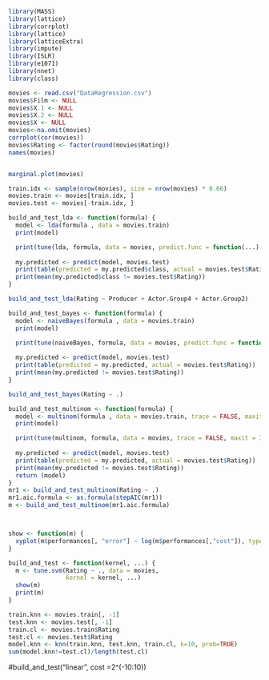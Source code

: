 
```r
library(MASS)
library(lattice)
library(corrplot)
library(lattice)
library(latticeExtra)
library(impute)
library(ISLR)
library(e1071)
library(nnet)
library(class)

movies <- read.csv("DataRegression.csv")
movies$Film <- NULL
movies$X.1 <- NULL
movies$X.2 <- NULL
movies$X <- NULL
movies<-na.omit(movies)
corrplot(cor(movies))
movies$Rating <- factor(round(movies$Rating))
names(movies)


marginal.plot(movies)

train.idx <- sample(nrow(movies), size = nrow(movies) * 0.66)
movies.train <- movies[train.idx, ]
movies.test <- movies[-train.idx, ]

build_and_test_lda <- function(formula) {
  model <- lda(formula , data = movies.train)
  print(model)

  print(tune(lda, formula, data = movies, predict.func = function(...) predict(...)$class, tunecontrol = tune.control(sampling = "cross",cross = 10)))
  
  my.predicted <- predict(model, movies.test)
  print(table(predicted = my.predicted$class, actual = movies.test$Rating))
  print(mean(my.predicted$class != movies.test$Rating))
}

build_and_test_lda(Rating ~ Producer + Actor.Group4 + Actor.Group2)

build_and_test_bayes <- function(formula) {
  model <- naiveBayes(formula , data = movies.train)
  print(model)

  print(tune(naiveBayes, formula, data = movies, predict.func = function(...) predict(...), tunecontrol = tune.control(sampling = "cross",cross = 10)))
  
  my.predicted <- predict(model, movies.test)
  print(table(predicted = my.predicted, actual = movies.test$Rating))
  print(mean(my.predicted != movies.test$Rating))
}

build_and_test_bayes(Rating ~ .)

build_and_test_multinom <- function(formula) {
  model <- multinom(formula , data = movies.train, trace = FALSE, maxit = 3000)
  print(model)

  print(tune(multinom, formula, data = movies, trace = FALSE, maxit = 3000, predict.func = function(...) predict(...), tunecontrol = tune.control(sampling = "cross",cross = 10)))
  
  my.predicted <- predict(model, movies.test)
  print(table(predicted = my.predicted, actual = movies.test$Rating))
  print(mean(my.predicted != movies.test$Rating))
  return (model)
}
mr1 <- build_and_test_multinom(Rating ~ .)
mr1.aic.formula <- as.formula(stepAIC(mr1))
m <- build_and_test_multinom(mr1.aic.formula)



show <- function(m) {
  xyplot(m$performances[, "error"] ~ log(m$performances[,"cost"]), type = "b")
}

build_and_test <- function(kernel, ...) {
  m <- tune.svm(Rating ~ ., data = movies, 
                kernel = kernel, ...)
  show(m)
  print(m)
}

train.knn <- movies.train[, -1]
test.knn <- movies.test[, -1]
train.cl <- movies.train$Rating
test.cl <- movies.test$Rating
model.knn <- knn(train.knn, test.knn, train.cl, k=10, prob=TRUE)
sum(model.knn!=test.cl)/length(test.cl)

```
#build_and_test("linear", cost =2^(-10:10))
